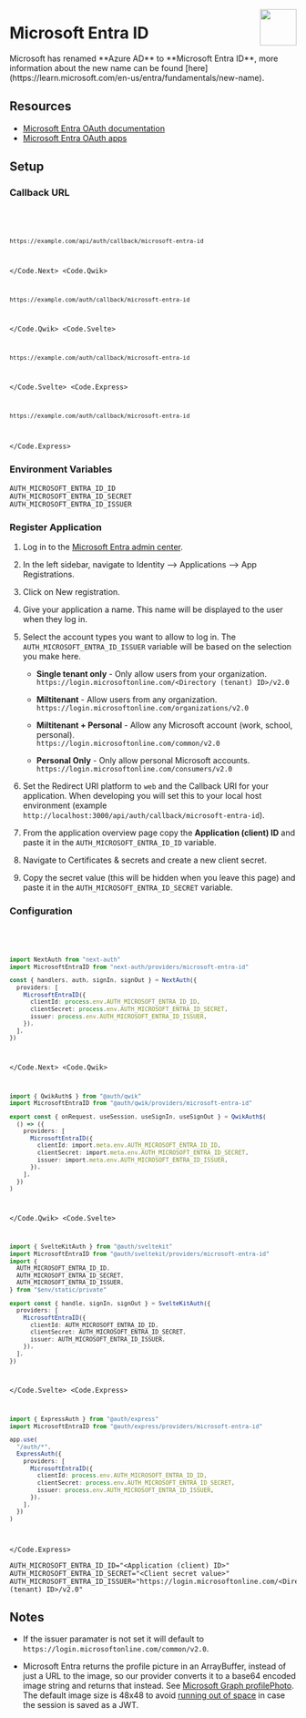 
<img
  align="right"
  src="/img/providers/microsoft-entra-id.svg"
  height="64"
  width="64"
/>

# Microsoft Entra ID

<Callout>
  Microsoft has renamed **Azure AD** to **Microsoft Entra ID**, more information
  about the new name can be found
  [here](https://learn.microsoft.com/en-us/entra/fundamentals/new-name).
</Callout>

## Resources

- [Microsoft Entra OAuth documentation](https://learn.microsoft.com/en-us/entra/identity-platform/v2-oauth2-auth-code-flow)
- [Microsoft Entra OAuth apps](https://learn.microsoft.com/en-us/entra/identity-platform/quickstart-register-app)

## Setup

### Callback URL

<Code>
  <Code.Next>

```bash
https://example.com/api/auth/callback/microsoft-entra-id
```

  </Code.Next>
  <Code.Qwik>

```bash
https://example.com/auth/callback/microsoft-entra-id
```

  </Code.Qwik>
  <Code.Svelte>

```bash
https://example.com/auth/callback/microsoft-entra-id
```

  </Code.Svelte>
  <Code.Express>

```bash
https://example.com/auth/callback/microsoft-entra-id
```

  </Code.Express>
</Code>

### Environment Variables

```
AUTH_MICROSOFT_ENTRA_ID_ID
AUTH_MICROSOFT_ENTRA_ID_SECRET
AUTH_MICROSOFT_ENTRA_ID_ISSUER
```

### Register Application

1. Log in to the [Microsoft Entra admin center](https://entra.microsoft.com/).

2. In the left sidebar, navigate to Identity --> Applications --> App
   Registrations.

3. Click on New registration.

4. Give your application a name. This name will be displayed to the user when
   they log in.

5. Select the account types you want to allow to log in. The
   `AUTH_MICROSOFT_ENTRA_ID_ISSUER` variable will be based on the selection you
   make here.

   - **Single tenant only** - Only allow users from your organization.<br />
     `https://login.microsoftonline.com/<Directory (tenant) ID>/v2.0`

   - **Miltitenant** - Allow users from any organization.<br />
     `https://login.microsoftonline.com/organizations/v2.0`

   - **Miltitenant + Personal** - Allow any Microsoft account (work, school,
     personal).<br />
     `https://login.microsoftonline.com/common/v2.0`

   - **Personal Only** - Only allow personal Microsoft accounts.<br />
     `https://login.microsoftonline.com/consumers/v2.0`

6. Set the Redirect URI platform to `web` and the Callback URI for your
   application. When developing you will set this to your local host
   environment
   (example `http://localhost:3000/api/auth/callback/microsoft-entra-id`).

7. From the application overview page copy the **Application (client) ID** and
   paste it in the `AUTH_MICROSOFT_ENTRA_ID_ID` variable.

8. Navigate to Certificates & secrets and create a new client secret.

9. Copy the secret value (this will be hidden when you leave this page) and
   paste it in the `AUTH_MICROSOFT_ENTRA_ID_SECRET` variable.

### Configuration

<Code>
  <Code.Next>

```ts filename="/auth.ts"
import NextAuth from "next-auth"
import MicrosoftEntraID from "next-auth/providers/microsoft-entra-id"

const { handlers, auth, signIn, signOut } = NextAuth({
  providers: [
    MicrosoftEntraID({
      clientId: process.env.AUTH_MICROSOFT_ENTRA_ID_ID,
      clientSecret: process.env.AUTH_MICROSOFT_ENTRA_ID_SECRET,
      issuer: process.env.AUTH_MICROSOFT_ENTRA_ID_ISSUER,
    }),
  ],
})
```

  </Code.Next>
  <Code.Qwik>
  
```ts filename="/src/routes/plugin@auth.ts"
import { QwikAuth$ } from "@auth/qwik"
import MicrosoftEntraID from "@auth/qwik/providers/microsoft-entra-id"

export const { onRequest, useSession, useSignIn, useSignOut } = QwikAuth$(
  () => ({
    providers: [
      MicrosoftEntraID({
        clientId: import.meta.env.AUTH_MICROSOFT_ENTRA_ID_ID,
        clientSecret: import.meta.env.AUTH_MICROSOFT_ENTRA_ID_SECRET,
        issuer: import.meta.env.AUTH_MICROSOFT_ENTRA_ID_ISSUER,
      }),
    ],
  })
)
```

  </Code.Qwik>
  <Code.Svelte>

```ts filename="/src/auth.ts"
import { SvelteKitAuth } from "@auth/sveltekit"
import MicrosoftEntraID from "@auth/sveltekit/providers/microsoft-entra-id"
import {
  AUTH_MICROSOFT_ENTRA_ID_ID,
  AUTH_MICROSOFT_ENTRA_ID_SECRET,
  AUTH_MICROSOFT_ENTRA_ID_ISSUER,
} from "$env/static/private"

export const { handle, signIn, signOut } = SvelteKitAuth({
  providers: [
    MicrosoftEntraID({
      clientId: AUTH_MICROSOFT_ENTRA_ID_ID,
      clientSecret: AUTH_MICROSOFT_ENTRA_ID_SECRET,
      issuer: AUTH_MICROSOFT_ENTRA_ID_ISSUER,
    }),
  ],
})
```

  </Code.Svelte>
  <Code.Express>

```ts filename="/src/app.ts"
import { ExpressAuth } from "@auth/express"
import MicrosoftEntraID from "@auth/express/providers/microsoft-entra-id"

app.use(
  "/auth/*",
  ExpressAuth({
    providers: [
      MicrosoftEntraID({
        clientId: process.env.AUTH_MICROSOFT_ENTRA_ID_ID,
        clientSecret: process.env.AUTH_MICROSOFT_ENTRA_ID_SECRET,
        issuer: process.env.AUTH_MICROSOFT_ENTRA_ID_ISSUER,
      }),
    ],
  })
)
```

  </Code.Express>
</Code>

```env filename=".env.local"
AUTH_MICROSOFT_ENTRA_ID_ID="<Application (client) ID>"
AUTH_MICROSOFT_ENTRA_ID_SECRET="<Client secret value>"
AUTH_MICROSOFT_ENTRA_ID_ISSUER="https://login.microsoftonline.com/<Directory (tenant) ID>/v2.0"
```

## Notes

- If the issuer paramater is not set it will default to
  `https://login.microsoftonline.com/common/v2.0`.

- Microsoft Entra returns the profile picture in an ArrayBuffer, instead of
  just a URL to the image, so our provider converts it to a base64 encoded
  image string and returns that instead. See
  [Microsoft Graph profilePhoto](https://learn.microsoft.com/en-us/graph/api/profilephoto-get?view=graph-rest-1.0&tabs=http#examples).
  The default image size is 48x48 to avoid
  [running out of space](https://next-auth.js.org/faq#json-web-tokens) in case
  the session is saved as a JWT.
